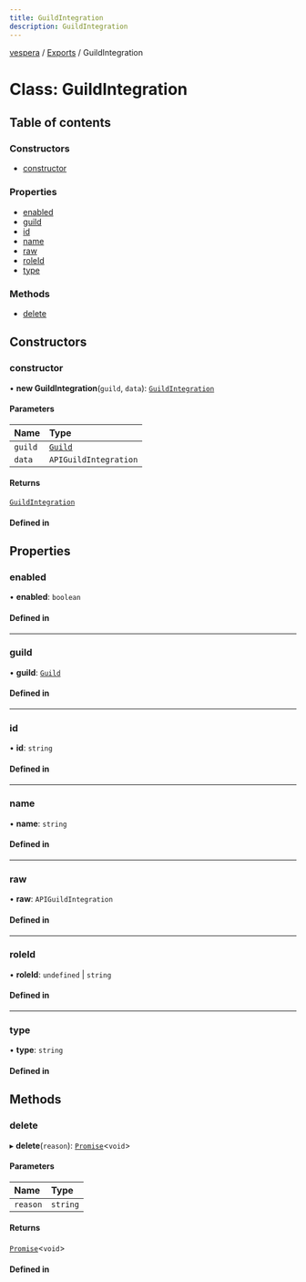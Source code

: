 ```yaml
---
title: GuildIntegration
description: GuildIntegration
---
```

[vespera](../README) / [Exports](../modules) / GuildIntegration

# Class: GuildIntegration

## Table of contents

### Constructors

- [constructor](GuildIntegration#constructor)

### Properties

- [enabled](GuildIntegration#enabled)
- [guild](GuildIntegration#guild)
- [id](GuildIntegration#id)
- [name](GuildIntegration#name)
- [raw](GuildIntegration#raw)
- [roleId](GuildIntegration#roleid)
- [type](GuildIntegration#type)

### Methods

- [delete](GuildIntegration#delete)

## Constructors

### constructor

• **new GuildIntegration**(`guild`, `data`): [`GuildIntegration`](GuildIntegration)

#### Parameters

| Name | Type |
| :------ | :------ |
| `guild` | [`Guild`](Guild) |
| `data` | `APIGuildIntegration` |

#### Returns

[`GuildIntegration`](GuildIntegration)

#### Defined in


## Properties

### enabled

• **enabled**: `boolean`

#### Defined in


___

### guild

• **guild**: [`Guild`](Guild)

#### Defined in


___

### id

• **id**: `string`

#### Defined in


___

### name

• **name**: `string`

#### Defined in


___

### raw

• **raw**: `APIGuildIntegration`

#### Defined in


___

### roleId

• **roleId**: `undefined` \| `string`

#### Defined in


___

### type

• **type**: `string`

#### Defined in


## Methods

### delete

▸ **delete**(`reason`): [`Promise`]( https://developer.mozilla.org/docs/Web/JavaScript/Reference/Global_Objects/Promise )\<`void`\>

#### Parameters

| Name | Type |
| :------ | :------ |
| `reason` | `string` |

#### Returns

[`Promise`]( https://developer.mozilla.org/docs/Web/JavaScript/Reference/Global_Objects/Promise )\<`void`\>

#### Defined in

